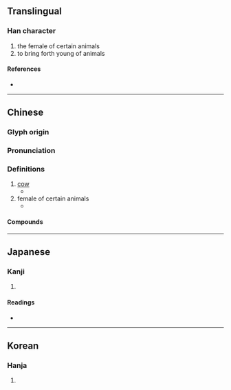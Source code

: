 {{character info}}
==Translingual==

===Han character===
{{Han char|rn=93|rad=牛|as=06|sn=10|four=23547|canj=HQJND|ids=⿰牜字}}

# the female of certain animals
# to bring forth young of animals

====References====
* {{Han ref|kx=0700.190|dkj=20012|dj=1113.020|hdz=31810.010|uh=7278|ud=29304|bh=D27E|bd=53886}}

----

==Chinese==
{{zh-forms}}

===Glyph origin===
{{Han etym}}

===Pronunciation===
{{zh-pron
|m=zì
|c=zi6
|md=cê
|mda=Cdo-fzho, 字.ogg
|mc=y
|oc=y
|cat=
}}

===Definitions===
{{zh-hanzi}}

# [[cow]]
#* {{zh-x|子 欲 速 富，當 畜 五 牸{zì}。|If you want to be rich quickly, you should raise five '''cows'''!|ref=c. 3rd century BCE {{w2|zh|孔鮒}} Kong Fu , 《孔叢子》''Kongcongzi The Many Masters Kong''}}
# female of certain animals
#* {{zh-x|^犀 字 篆文 象形 其 牸{zì} 名 兕|The character ''xī'' (犀 "rhinoceros") in seal-script is a pictograph; his '''female''' [counterpart] is called ''sì'' ("兕")|ref=Bencao Gangmu}}

====Compounds====
{{zh-der|牸牛|牸馬}}

----

==Japanese==

===Kanji===
{{ja-kanji|grade=|rs=牛06}}

# {{rfdef|ja|sort=牛06}}

====Readings====
* {{ja-readings|on=[[し]] (shi), [[じ]] (ji)|kun=[[めす]] (mesu)}}

----

==Korean==

===Hanja===
{{ko-hanja|hangeul=자|eumhun=|rv=ja|mr=cha|y=ca}}

# {{rfdef|ko|sort=牛06}}
